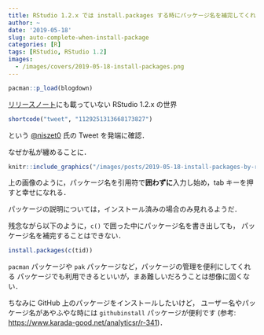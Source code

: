 ```yaml
---
title: RStudio 1.2.x では install.packages する時にパッケージ名を補完してくれる
author: ~
date: '2019-05-18'
slug: auto-complete-when-install-package
categories: [R]
tags: [RStudio, RStudio 1.2]
images: 
  - /images/covers/2019-05-18-install-packages.png
---
```


```r
pacman::p_load(blogdown)
```

[リリースノート](//www.rstudio.com/products/rstudio/release-notes/)にも載っていない RStudio 1.2.x の世界

```r
shortcode("tweet", "1129251313668173827")
```

という [\@niszet0](//twitter.com/niszet0) 氏の Tweet を発端に確認．

なぜか私が纏めることに．

```r
knitr::include_graphics("/images/posts/2019-05-18-install-packages-by-rstudio-1-2.gif")
```

上の画像のように，パッケージ名を引用符で**囲わずに**入力し始め，tab キーを押すと幸せになれる．

パッケージの説明については，インストール済みの場合のみ見れるようだ．

残念ながら以下のように，`c()` で囲った中にパッケージ名を書き出しても，
パッケージ名を補完することはできない．

```.r
install.packages(c(tid))
```

`pacman` パッケージや `pak` パッケージなど，パッケージの管理を便利にしてくれる
パッケージでも利用できるといいが，まあ難しいだろうことは想像に固くない．

ちなみに GitHub 上のパッケージをインストールしたいけど，
ユーザー名やパッケージ名があやふやな時には `githubinstall` パッケージが便利です
(参考: <https://www.karada-good.net/analyticsr/r-341>)．
